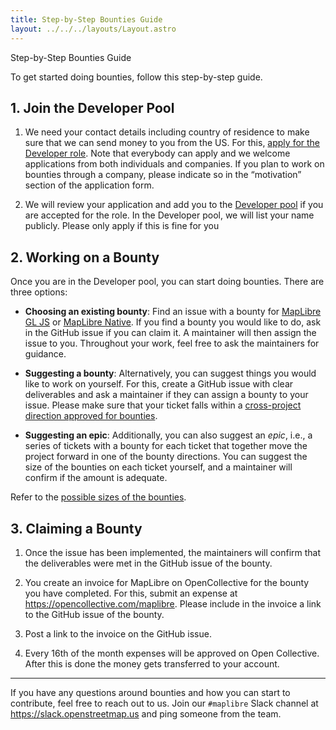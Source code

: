 ```yaml
---
title: Step-by-Step Bounties Guide
layout: ../../../layouts/Layout.astro
---
```



<TitleHeader>Step-by-Step Bounties Guide</TitleHeader>
<div class="container">


To get started doing bounties, follow this step-by-step guide.

## 1. Join the Developer Pool

1. We need your contact details including country of residence to make sure that we can send money to you from the US. For this, <a href="https://maplibre.org/jobs">apply for the Developer role</a>. Note that everybody can apply and we welcome applications from both individuals and companies. If you plan to work on bounties through a company, please indicate so in the “motivation” section of the application form.

1. We will review your application and add you to the <a href="https://github.com/maplibre/maplibre/wiki/Developer-Role#current-role-holders-developer-pool">Developer pool</a> if you are accepted for the role. In the Developer pool, we will list your name publicly. Please only apply if this is fine for you

## 2. Working on a Bounty

Once you are in the Developer pool, you can start doing bounties. There are three options:

- **Choosing an existing bounty**: Find an issue with a bounty for [MapLibre GL JS](https://github.com/maplibre/maplibre-gl-js/issues?q=is%3Aissue+is%3Aopen+label%3A%22%F0%9F%92%B0+bounty+S%22%2C%22%F0%9F%92%B0+bounty+M%22%2C%22%F0%9F%92%B0+bounty+L%22%2C%22%F0%9F%92%B0+bounty+XL%22%2C%22%F0%9F%92%B0+bounty+XXL%22+) or <a href="https://github.com/maplibre/maplibre-native/issues?q=is%3Aissue+is%3Aopen+label%3A%22%F0%9F%92%B0+bounty+S%22%2C%22%F0%9F%92%B0+bounty+M%22%2C%22%F0%9F%92%B0+bounty+L%22%2C%22%F0%9F%92%B0+bounty+XL%22%2C%22%F0%9F%92%B0+bounty+XXL%22+">MapLibre Native</a>. If you find a bounty you would like to do, ask in the GitHub issue if you can claim it. A maintainer will then assign the issue to you. Throughout your work, feel free to ask the maintainers for guidance.

- **Suggesting a bounty**: Alternatively, you can suggest things you would like to work on yourself. For this, create a GitHub issue with clear deliverables and ask a maintainer if they can assign a bounty to your issue. Please make sure that your ticket falls within a <a href="https://github.com/maplibre/maplibre/issues?q=is%3Aissue+is%3Aopen+label%3A%22bounty+direction%22">cross-project direction approved for bounties</a>.

- **Suggesting an epic**: Additionally, you can also suggest an _epic_, i.e., a series of tickets with a bounty for each ticket that together move the project forward in one of the bounty directions. You can suggest the size of the bounties on each ticket yourself, and a maintainer will confirm if the amount is adequate.

Refer to the <a href="https://github.com/maplibre/maplibre/wiki/Bounty-System#bounty-sizes">possible sizes of the bounties</a>.

## 3. Claiming a Bounty

1. Once the issue has been implemented, the maintainers will confirm that the deliverables were met in the GitHub issue of the bounty.

1. You create an invoice for MapLibre on OpenCollective for the bounty you have completed. For this, submit an expense at https://opencollective.com/maplibre. Please include in the invoice a link to the GitHub issue of the bounty.

1. Post a link to the invoice on the GitHub issue.

1. Every 16th of the month expenses will be approved on Open Collective. After this is done the money gets transferred to your account.

---

If you have any questions around bounties and how you can start to contribute, feel free to reach out to us. Join our `#maplibre` Slack channel at https://slack.openstreetmap.us and ping someone from the team.

</div>
